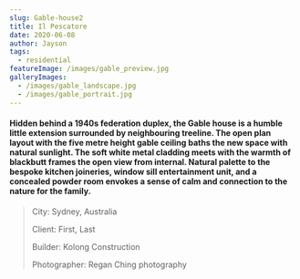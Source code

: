 ```yaml
---
slug: Gable-house2
title: Il Pescatore
date: 2020-06-08
author: Jayson
tags:
  - residential
featureImage: /images/gable_preview.jpg
galleryImages:
  - /images/gable_landscape.jpg
  - /images/gable_portrait.jpg
---
```

#### Hidden behind a 1940s federation duplex, the Gable house is a humble little extension surrounded by neighbouring treeline. The open plan layout with the five metre height gable ceiling baths the new space with natural sunlight. The soft white metal cladding meets with the warmth of blackbutt frames the open view from internal. Natural palette to the bespoke kitchen joineries, window sill entertainment unit, and a concealed powder room envokes a sense of calm and connection to the nature for the family.

> City: Sydney, Australia
>
> Client: First, Last
>
> Builder: Kolong Construction
>
> Photographer: Regan Ching photography